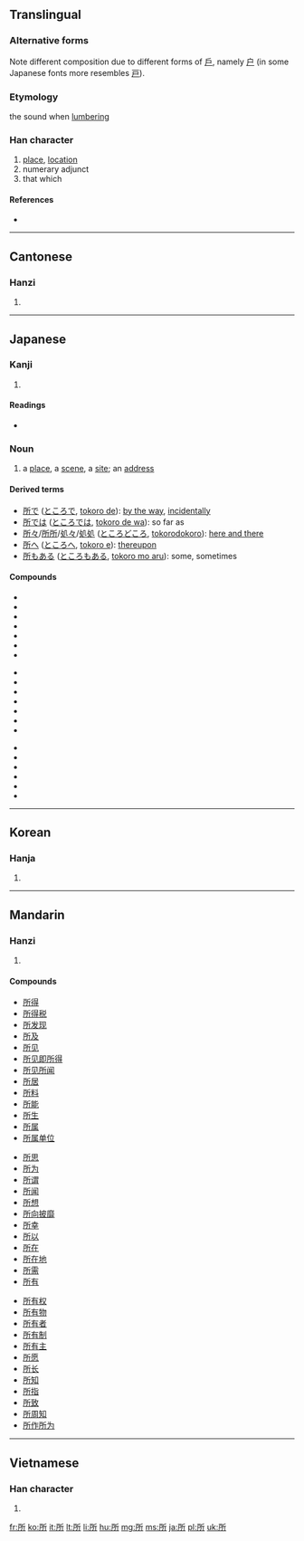 ==Translingual==
{{stroke order|strokes=8}}
{{stroke order|strokes=8|type=jbw}}
{{stroke order|type=animate}}
{{ja-forms|所|所|所}}

===Alternative forms===
Note different composition due to different forms of [[戶]], namely [[户]] (in some Japanese fonts more resembles [[戸]]).

===Etymology===
{{Han compound|戶|斤|c1=p|c2=s|t2=[[axe]]|ls=psc}}

the sound when [[lumbering]]

===Han character===
{{Han char|rn=63|rad=戶|as=04|sn=8|four=7222<sub>1</sub>|canj=竹尸竹一中 (HSHML)}}

# [[place]], [[location]]
# numerary adjunct
# that which

====References====
* {{Han ref|kx=0415.160|dkj=11715|dj=0760.020|hdz=32259.010|uh=6240|ud=25152|bh=A9D2|bd=43474}}

----

==Cantonese==

===Hanzi===
{{yue-hanzi|jyut=|y=so2}}

# {{defn|Cantonese|sort=戶04}}

----

==Japanese==

===Kanji===
{{ja-kanji|grade=3|rs=戶04}}

# {{defn|Japanese|sort=戶04}}

====Readings====
* {{ja-readings|on=[[しょ]] (sho), [[そ]] (so)|kun=[[ところ]] (tokoro)}}

===Noun===
{{ja-noun|kk|rom=tokoro|hira=ところ}}

# a [[place]], a [[scene]], a [[site]]; an [[address]]

====Derived terms====
* [[所で]] ([[ところで]], [[tokoro de]]): [[by the way]], [[incidentally]]
* [[所では]] ([[ところでは]], [[tokoro de wa]]): so far as
* [[所々]]/[[所所]]/[[処々]]/[[処処]] ([[ところどころ]], [[tokorodokoro]]): [[here and there]]
* [[所へ]] ([[ところへ]], [[tokoro e]]): [[thereupon]]
* [[所もある]] ([[ところもある]], [[tokoro mo aru]]): some, sometimes

====Compounds====
{{top3}}
* {{l|ja|sc=Jpan|一所懸命|tr=いっしょけんめい, isshokenmei}}
* {{l|ja|sc=Jpan|住所|tr=じゅうしょ, jūsho}}
* {{l|ja|sc=Jpan|所為|tr=しょい, shoi}}
* {{l|ja|sc=Jpan|所感|tr=しょかん, shokan}}
* {{l|ja|sc=Jpan|所管|tr=しょかん, shokan}}
* {{l|ja|sc=Jpan|所見|tr=しょけん, shoken}}
* {{l|ja|sc=Jpan|所作|tr=しょさ, shosa}}
{{mid3}}
* {{l|ja|sc=Jpan|所在|tr=しょざい, shozai}}
* {{l|ja|sc=Jpan|所持|tr=しょじ, shoji}}
* {{l|ja|sc=Jpan|所属|tr=しょぞく, shozoku}}
* {{l|ja|sc=Jpan|所存|tr=しょぞん, shozon}}
* {{l|ja|sc=Jpan|所帯|tr=しょたい, shotai}}
* {{l|ja|sc=Jpan|所得|tr=しょとく, shotoku}}
* {{l|ja|sc=Jpan|所得税|tr=しょとくぜい, shotokuzei}}
{{mid3}}
* {{l|ja|sc=Jpan|所有|tr=しょゆう, shoyū}}
* {{l|ja|sc=Jpan|所有権|tr=しょゆうけん, shoyūken}}
* {{l|ja|sc=Jpan|所謂|tr=いわゆる, iwayuru}}
* {{l|ja|sc=Jpan|適材適所|tr=てきざいてきしょ, tekizaitekisho}}
* {{l|ja|sc=Jpan|場所|tr=ばしょ, basho}}
* {{l|ja|sc=Jpan|所以|tr=ゆえん, yuen}}
{{bottom}}

----

==Korean==

===Hanja===
{{ko-hanja|hangeul=소|eumhun=바|rv=so|mr=so|y=so}}

# {{defn|Korean|sort=戶04}}

----

==Mandarin==

===Hanzi===
{{cmn-hanzi|pin=[[biàn]] ([[bian4]]), [[piān]] ([[pian1]]), [[suǒ]] ([[suo3]])|wg=pien<sup>4</sup>, p'ien<sup>1</sup>, so<sup>3</sup>}}

# {{defn|Mandarin|sort=戶04}}

====Compounds====
{{top3}}
* [[所得]]
* [[所得税]]
* [[所发现]]
* [[所及]]
* [[所见]]
* [[所见即所得]]
* [[所见所闻]]
* [[所居]]
* [[所料]]
* [[所能]]
* [[所生]]
* [[所属]]
* [[所属单位]]
{{mid3}}
* [[所思]]
* [[所为]]
* [[所谓]]
* [[所闻]]
* [[所想]]
* [[所向披靡]]
* [[所幸]]
* [[所以]]
* [[所在]]
* [[所在地]]
* [[所需]]
* [[所有]]
{{mid3}}
* [[所有权]]
* [[所有物]]
* [[所有者]]
* [[所有制]]
* [[所有主]]
* [[所愿]]
* [[所长]]
* [[所知]]
* [[所指]]
* [[所致]]
* [[所周知]]
* [[所作所为]]
{{bottom3}}

----

==Vietnamese==

===Han character===
{{vi-hantu|[[sở]], [[sỡ]], [[sớ]], [[sửa]], [[thửa]]|rs=戶04}}

# {{defn|Vietnamese|sort=戶04}}

[[fr:所]]
[[ko:所]]
[[it:所]]
[[lt:所]]
[[li:所]]
[[hu:所]]
[[mg:所]]
[[ms:所]]
[[ja:所]]
[[pl:所]]
[[uk:所]]